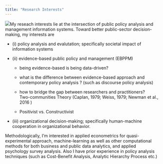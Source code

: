 ```yaml
---
title: "Research Interests"
---
```


![](20220716_163613.png)My reseach interests lie at the intersection of public policy analysis and management information systems. Toward better public-sector decision-making, my interests are

-   \(i\) policy analysis and evalutation; specifically societal impact of information systems

-   \(ii\) evidence-based public policy and management (EBPPM)

    -   being evidence-based is being data-driven?

    -   what is the difference between evidence-based approach and contemporary policy analysis ? (such as discourse policy analysis)

    -   how to bridge the gap between researchers and practitioners?\
        Two-communities Theory (Caplan, 1979; Weiss, 1979; Newman et al., 2016 )

    -   Positivist vs. Constructivist

-   \(iii\) organizational decision-making; specifically human-machine cooperation in organizational behavior.

Methodologically, I'm interested in applied econometrics for quasi-experimental approach, machine-learning as well as other computational methods for both business and public data analytics, and applied psychology survey analysis. Also I have prior experience in policy analysis techniques (such as Cost-Benefit Analysis, Analytic Hierarchy Process etc.)
